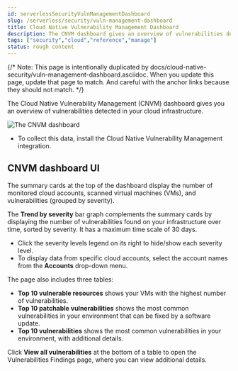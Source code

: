 ```yaml
---
id: serverlessSecurityVulnManagementDashboard
slug: /serverless/security/vuln-management-dashboard
title: Cloud Native Vulnerability Management Dashboard
description: The CNVM dashboard gives an overview of vulnerabilities detected in your cloud infrastructure.
tags: ["security","cloud","reference","manage"]
status: rough content
---
```


<div id="vuln-management-dashboard"></div>

{/* Note: This page is intentionally duplicated by docs/cloud-native-security/vuln-management-dashboard.asciidoc. When you update this page, update that page to match. And careful with the anchor links because they should not match. */}

The Cloud Native Vulnerability Management (CNVM) dashboard gives you an overview of vulnerabilities detected in your cloud infrastructure.

![The CNVM dashboard](../images/vuln-management-dashboard-dash/-cloud-native-security-vuln-management-dashboard.png)

<DocCallOut title="Requirements">

* To collect this data, install the <DocLink id="serverlessSecurityVulnManagementGetStarted">Cloud Native Vulnerability Management</DocLink> integration.

</DocCallOut>

<div id="CNVM-dashboard-UI-dash"></div>

## CNVM dashboard UI
The summary cards at the top of the dashboard display the number of monitored cloud accounts, scanned virtual machines (VMs), and vulnerabilities (grouped by severity).

The **Trend by severity** bar graph complements the summary cards by displaying the number of vulnerabilities found on your infrastructure over time, sorted by severity. It has a maximum time scale of 30 days.

<DocCallOut title="Graph tips">

* Click the severity levels legend on its right to hide/show each severity level.
* To display data from specific cloud accounts, select the account names from the **Accounts** drop-down menu.

</DocCallOut>

The page also includes three tables:

* **Top 10 vulnerable resources** shows your VMs with the highest number of vulnerabilities.
* **Top 10 patchable vulnerabilities** shows the most common vulnerabilities in your environment that can be fixed by a software update.
* **Top 10 vulnerabilities** shows the most common vulnerabilities in your environment, with additional details.

Click **View all vulnerabilities** at the bottom of a table to open the <DocLink id="serverlessSecurityVulnManagementFindings">Vulnerabilities Findings</DocLink> page, where you can view additional details.
